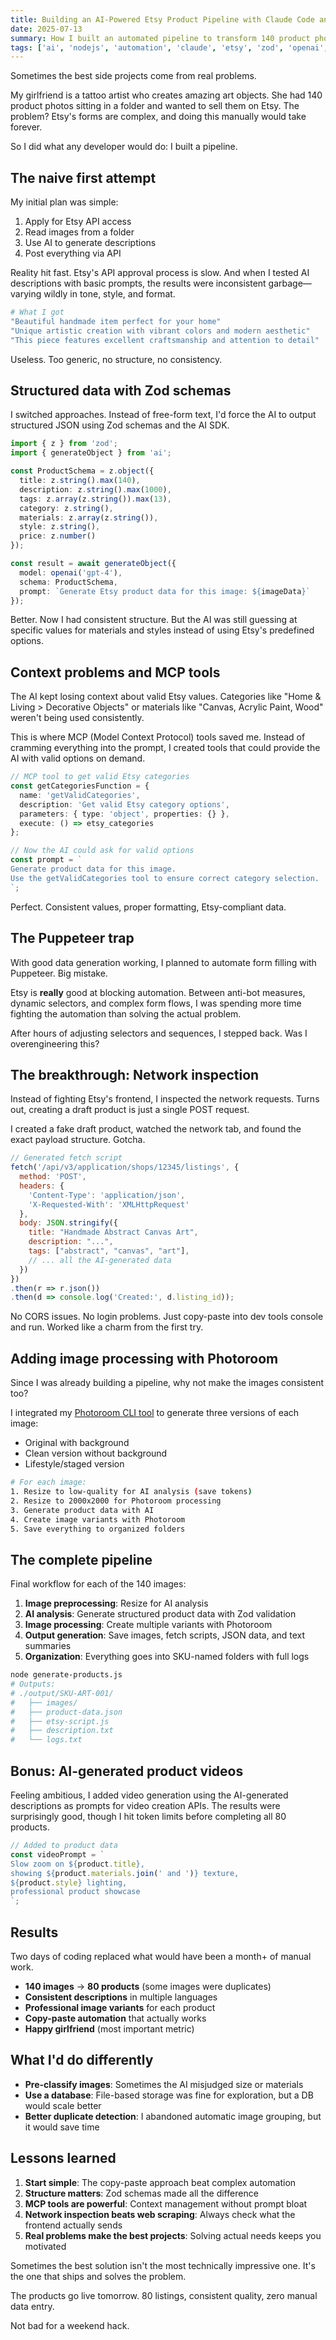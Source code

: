 ```yaml
---
title: Building an AI-Powered Etsy Product Pipeline with Claude Code and Node.js
date: 2025-07-13
summary: How I built an automated pipeline to transform 140 product photos into 80 complete Etsy listings in 2 days using AI, saving weeks of manual work.
tags: ['ai', 'nodejs', 'automation', 'claude', 'etsy', 'zod', 'openai', 'mcp']
---
```


Sometimes the best side projects come from real problems.

My girlfriend is a tattoo artist who creates amazing art objects. She had 140 product photos sitting in a folder and wanted to sell them on Etsy. The problem? Etsy's forms are complex, and doing this manually would take forever.

So I did what any developer would do: I built a pipeline.

## The naive first attempt

My initial plan was simple:
1. Apply for Etsy API access
2. Read images from a folder 
3. Use AI to generate descriptions
4. Post everything via API

Reality hit fast. Etsy's API approval process is slow. And when I tested AI descriptions with basic prompts, the results were inconsistent garbage—varying wildly in tone, style, and format.

```bash
# What I got
"Beautiful handmade item perfect for your home"
"Unique artistic creation with vibrant colors and modern aesthetic"
"This piece features excellent craftsmanship and attention to detail"
```

Useless. Too generic, no structure, no consistency.

## Structured data with Zod schemas

I switched approaches. Instead of free-form text, I'd force the AI to output structured JSON using Zod schemas and the AI SDK.

```typescript
import { z } from 'zod';
import { generateObject } from 'ai';

const ProductSchema = z.object({
  title: z.string().max(140),
  description: z.string().max(1000),
  tags: z.array(z.string()).max(13),
  category: z.string(),
  materials: z.array(z.string()),
  style: z.string(),
  price: z.number()
});

const result = await generateObject({
  model: openai('gpt-4'),
  schema: ProductSchema,
  prompt: `Generate Etsy product data for this image: ${imageData}`
});
```

Better. Now I had consistent structure. But the AI was still guessing at specific values for materials and styles instead of using Etsy's predefined options.

## Context problems and MCP tools

The AI kept losing context about valid Etsy values. Categories like "Home & Living > Decorative Objects" or materials like "Canvas, Acrylic Paint, Wood" weren't being used consistently.

This is where MCP (Model Context Protocol) tools saved me. Instead of cramming everything into the prompt, I created tools that could provide the AI with valid options on demand.

```typescript
// MCP tool to get valid Etsy categories
const getCategoriesFunction = {
  name: 'getValidCategories',
  description: 'Get valid Etsy category options',
  parameters: { type: 'object', properties: {} },
  execute: () => etsy_categories
};

// Now the AI could ask for valid options
const prompt = `
Generate product data for this image.
Use the getValidCategories tool to ensure correct category selection.
`;
```

Perfect. Consistent values, proper formatting, Etsy-compliant data.

## The Puppeteer trap

With good data generation working, I planned to automate form filling with Puppeteer. Big mistake.

Etsy is **really** good at blocking automation. Between anti-bot measures, dynamic selectors, and complex form flows, I was spending more time fighting the automation than solving the actual problem.

After hours of adjusting selectors and sequences, I stepped back. Was I overengineering this?

## The breakthrough: Network inspection

Instead of fighting Etsy's frontend, I inspected the network requests. Turns out, creating a draft product is just a single POST request.

I created a fake draft product, watched the network tab, and found the exact payload structure. Gotcha.

```javascript
// Generated fetch script
fetch('/api/v3/application/shops/12345/listings', {
  method: 'POST',
  headers: {
    'Content-Type': 'application/json',
    'X-Requested-With': 'XMLHttpRequest'
  },
  body: JSON.stringify({
    title: "Handmade Abstract Canvas Art",
    description: "...",
    tags: ["abstract", "canvas", "art"],
    // ... all the AI-generated data
  })
})
.then(r => r.json())
.then(d => console.log('Created:', d.listing_id));
```

No CORS issues. No login problems. Just copy-paste into dev tools console and run. Worked like a charm from the first try.

## Adding image processing with Photoroom

Since I was already building a pipeline, why not make the images consistent too?

I integrated my [Photoroom CLI tool](https://github.com/letanure/photoroom-cli) to generate three versions of each image:
- Original with background
- Clean version without background  
- Lifestyle/staged version

```bash
# For each image:
1. Resize to low-quality for AI analysis (save tokens)
2. Resize to 2000x2000 for Photoroom processing
3. Generate product data with AI
4. Create image variants with Photoroom
5. Save everything to organized folders
```

## The complete pipeline

Final workflow for each of the 140 images:

1. **Image preprocessing**: Resize for AI analysis
2. **AI analysis**: Generate structured product data with Zod validation
3. **Image processing**: Create multiple variants with Photoroom
4. **Output generation**: Save images, fetch scripts, JSON data, and text summaries
5. **Organization**: Everything goes into SKU-named folders with full logs

```bash
node generate-products.js
# Outputs:
# ./output/SKU-ART-001/
#   ├── images/
#   ├── product-data.json
#   ├── etsy-script.js
#   ├── description.txt
#   └── logs.txt
```

## Bonus: AI-generated product videos

Feeling ambitious, I added video generation using the AI-generated descriptions as prompts for video creation APIs. The results were surprisingly good, though I hit token limits before completing all 80 products.

```typescript
// Added to product data
const videoPrompt = `
Slow zoom on ${product.title}, 
showing ${product.materials.join(' and ')} texture,
${product.style} lighting, 
professional product showcase
`;
```

## Results

Two days of coding replaced what would have been a month+ of manual work.

- **140 images** → **80 products** (some images were duplicates)
- **Consistent descriptions** in multiple languages
- **Professional image variants** for each product
- **Copy-paste automation** that actually works
- **Happy girlfriend** (most important metric)

## What I'd do differently

- **Pre-classify images**: Sometimes the AI misjudged size or materials
- **Use a database**: File-based storage was fine for exploration, but a DB would scale better
- **Better duplicate detection**: I abandoned automatic image grouping, but it would save time

## Lessons learned

1. **Start simple**: The copy-paste approach beat complex automation
2. **Structure matters**: Zod schemas made all the difference
3. **MCP tools are powerful**: Context management without prompt bloat
4. **Network inspection beats web scraping**: Always check what the frontend actually sends
5. **Real problems make the best projects**: Solving actual needs keeps you motivated

Sometimes the best solution isn't the most technically impressive one. It's the one that ships and solves the problem.

The products go live tomorrow. 80 listings, consistent quality, zero manual data entry.

Not bad for a weekend hack.